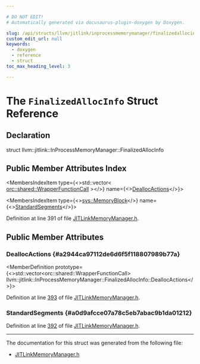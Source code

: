 ```yaml
---

# DO NOT EDIT!
# Automatically generated via docusaurus-plugin-doxygen by Doxygen.

slug: /api/structs/llvm/jitlink/inprocessmemorymanager/finalizedallocinfo
custom_edit_url: null
keywords:
  - doxygen
  - reference
  - struct
toc_max_heading_level: 3

---
```





# The `FinalizedAllocInfo` Struct Reference

<DoxygenPage pluginConfig={pluginConfig}>



## Declaration

<CodeBlock>struct llvm::jitlink::InProcessMemoryManager::FinalizedAllocInfo</CodeBlock>

## Public Member Attributes Index

<MembersIndex>

<MembersIndexItem
  type={<>std::vector&lt; <a href="/docs/api/classes/llvm/orc/shared/wrapperfunctioncall">orc::shared::WrapperFunctionCall</a> &gt;</>}
  name={<><a href="#a2944ca97112de6d6f5f118807989b77a">DeallocActions</a></>}>
</MembersIndexItem>

<MembersIndexItem
  type={<><a href="/docs/api/classes/llvm/sys/memoryblock">sys::MemoryBlock</a></>}
  name={<><a href="#a0d9afcce07a78c5eb7abac9b1da01212">StandardSegments</a></>}>
</MembersIndexItem>

</MembersIndex>


Definition at line 391 of file <a href="/docs/api/files/include/include/llvm/include/llvm/executionengine/include/llvm/executionengine/jitlink/jitlinkmemorymanager-h">JITLinkMemoryManager.h</a>.

<SectionDefinition>

## Public Member Attributes

### DeallocActions {#a2944ca97112de6d6f5f118807989b77a}

<MemberDefinition
  prototype={<>std::vector&lt;orc::shared::WrapperFunctionCall&gt; llvm::jitlink::InProcessMemoryManager::FinalizedAllocInfo::DeallocActions</>}>

Definition at line <a href="/docs/api/files/include/include/llvm/include/llvm/executionengine/include/llvm/executionengine/jitlink/jitlinkmemorymanager-h/#l00393">393</a> of file <a href="/docs/api/files/include/include/llvm/include/llvm/executionengine/include/llvm/executionengine/jitlink/jitlinkmemorymanager-h">JITLinkMemoryManager.h</a>.
</MemberDefinition>

### StandardSegments {#a0d9afcce07a78c5eb7abac9b1da01212}

<MemberDefinition
  prototype="sys::MemoryBlock llvm::jitlink::InProcessMemoryManager::FinalizedAllocInfo::StandardSegments">

Definition at line <a href="/docs/api/files/include/include/llvm/include/llvm/executionengine/include/llvm/executionengine/jitlink/jitlinkmemorymanager-h/#l00392">392</a> of file <a href="/docs/api/files/include/include/llvm/include/llvm/executionengine/include/llvm/executionengine/jitlink/jitlinkmemorymanager-h">JITLinkMemoryManager.h</a>.
</MemberDefinition>

</SectionDefinition>

<hr/>

The documentation for this struct was generated from the following file:

<ul>
<li><a href="/docs/api/files/include/include/llvm/include/llvm/executionengine/include/llvm/executionengine/jitlink/jitlinkmemorymanager-h">JITLinkMemoryManager.h</a></li>
</ul>

</DoxygenPage>
